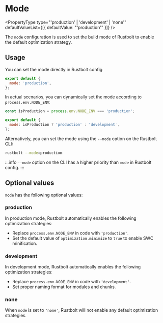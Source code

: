 
<WebpackLicense from="https://webpack.js.org/configuration/node/" />

# Mode

<PropertyType
  type="'production' | 'development' | 'none'"
  defaultValueList={[{ defaultValue: "'production'" }]}
/>

The `mode` configuration is used to set the build mode of Rustbolt to enable the default optimization strategy.

## Usage

You can set the mode directly in Rustbolt config:

```js title="rustbolt.config.mjs"
export default {
  mode: 'production',
};
```

In actual scenarios, you can dynamically set the mode according to `process.env.NODE_ENV`:

```js title="rustbolt.config.mjs"
const isProduction = process.env.NODE_ENV === 'production';

export default {
  mode: isProduction ? 'production' : 'development',
};
```

Alternatively, you can set the mode using the `--mode` option on the Rustbolt CLI:

```bash
rustbolt --mode=production
```

:::info
`--mode` option on the CLI has a higher priority than `mode` in Rustbolt config.
:::

## Optional values

`mode` has the following optional values:

### production

In production mode, Rustbolt automatically enables the following optimization strategies:

- Replace `process.env.NODE_ENV` in code with `'production'`.
- Set the default value of `optimization.minimize` to `true` to enable SWC minification.

### development

In development mode, Rustbolt automatically enables the following optimization strategies:

- Replace `process.env.NODE_ENV` in code with `'development'`.
- Set proper naming format for modules and chunks.

### none

When `mode` is set to `'none'`, Rustbolt will not enable any default optimization strategies.
